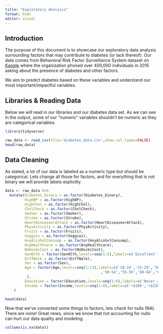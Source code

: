 ```yaml
---
title: "Exploratory Analysis"
format: html
editor: visual
---
```


## Introduction

The purpose of this document is to showcase our exploratory data analysis surrounding factors that may contribute to diabetes (or lack thereof). Our data comes from Behavioral Risk Factor Surveillance System dataset on [Kaggle](https://www.kaggle.com/datasets/alexteboul/diabetes-health-indicators-dataset/) where the organization phoned over 400,000 individuals in 2015 asking about the presence of diabetes and other factors.

We aim to predict diabetes based on these variables and understand our most important/impactful variables.
 
## Libraries & Reading Data

Below we will read in our libraries and our diabetes data set. As we can see in the output, some of our "numeric" variables shouldn't be numeric as they are categorical variables.

```r
library(tidyverse)

raw_data <- read_csv(file='diabetes_data.csv',show_col_types=FALSE)
head(raw_data)
```
## Data Cleaning

As stated, a lot of our data is labeled as a numeric type but should be categorical. Lets change all those for factors, and for everything that is not binary we will provide labels explicitly.

```r
data <- raw_data %>%
  mutate(Diabetes_binary = as.factor(Diabetes_binary),
         HighBP = as.factor(HighBP),
         HighChol = as.factor(HighChol),
         CholCheck = as.factor(CholCheck),
         Smoker = as.factor(Smoker),
         Stroke = as.factor(Stroke),
         HeartDiseaseorAttack = as.factor(HeartDiseaseorAttack),
         PhysActivity = as.factor(PhysActivity),
         Fruits = as.factor(Fruits),
         Veggies = as.factor(Veggies),
         HvyAlcoholConsump = as.factor(HvyAlcoholConsump),
         AnyHealthcare = as.factor(AnyHealthcare),
         NoDocbcCost = as.factor(NoDocbcCost),
         GenHlth = factor(GenHlth,levels=seq(1:5),labels=c('Excellent','Very Good','Good','Fair','Poor')),
         DiffWalk = as.factor(DiffWalk),
         Sex = as.factor(Sex),
         Age = factor(Age,levels=seq(1:13),labels=c('18-24','25-29','30-34','35-39','40-44','45-49'
                                            ,'50-54','55-59','60-64','65-69','70-74','75-79','80+')
          ),
         Education = factor(Education,levels=seq(1:6),labels=c('Never attended school or only kindergarten','Grades 1-8','Grades 9-11','Grade 12 or GED','College 1-3 years','College 4+ years')),
         Income = factor(Income,levels=seq(1:8),labels=c('<$10k','<$15k','<$20k','<$25k','<$35k','<$50k','<$75k','$75k+'))
    )

head(data)
```

Now that we've converted some things to factors, lets check for nulls (NA). There are none! Great news, since we know that not accounting for nulls can hurt our data quality and modeling.

```r
colSums(is.na(data))
```

